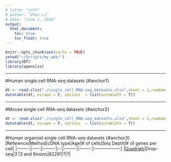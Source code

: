 ```yaml
---
# title: "info"
# author: "Zhen Li"
# date: "June 1, 2018"
output:
  html_document:
    toc: true
    toc_float: true
---
```


```r
knitr::opts_chunk$set(cache = TRUE)
setwd("~/Scripts/my_web/")
library(DT)
library(openxlsx)
```


<!-- In this page, you will find various useful resources related to single cell genomics, including: -->

<!-- * [List of human neocortex single cell RNA-seq datasets](#anchor1) -->
<!-- * [List of human organoid single cell RNA-seq datasets](#anchor2) -->
<!-- * List of mouse single cell RNA-seq datasets -->
<!-- * List of single cell genomics datasets -->

---

<style>
.colored {
  background-color: #DDDDDD;
}
</style>

#Human single cell RNA-seq datasets {#anchor1}

```r
dt <- read.xlsx("./single_cell_RNA-seq_datasets.xlsx",sheet = 1,rowNames = F)
datatable(dt, escape = F, options  = list(autoWidth = T))
```

---

#Mouse single cell RNA-seq datasets {#anchor2}

```r
dt <- read.xlsx("./single_cell_RNA-seq_datasets.xlsx",sheet = 2,rowNames = F)
datatable(dt, escape = F, options  = list(autoWidth = T))
```

---

#Human organoid single cell RNA-seq datasets {#anchor3}
|Reference|Method|cDNA type|Age|# of cells|Seq Depth|# of genes per cell|
|:-------:|:----:|:-------:|:-:|:--------:|:-------:|:-----------------:|
|[Quadrato](https://www.nature.com/articles/nature22047)|Drop-seq|3'|3 and 6mons|82291|?|?|



